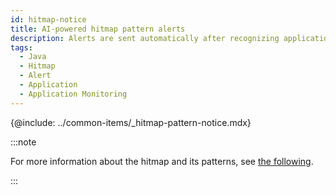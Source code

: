 ```yaml
---
id: hitmap-notice
title: AI-powered hitmap pattern alerts
description: Alerts are sent automatically after recognizing application execution distribution patterns through machine learning.
tags:
  - Java
  - Hitmap
  - Alert
  - Application
  - Application Monitoring
---
```


{@include: ../common-items/_hitmap-pattern-notice.mdx}

:::note

For more information about the hitmap and its patterns, see [the following](trs-view).

:::
